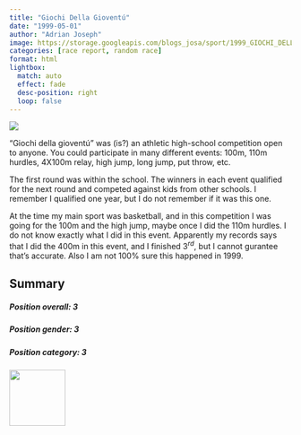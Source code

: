 ```yaml
---
title: "Giochi Della Gioventú"
date: "1999-05-01"
author: "Adrian Joseph"
image: https://storage.googleapis.com/blogs_josa/sport/1999_GIOCHI_DELLA_GIOVENTU%CC%80/img/01.png
categories: [race report, random race]
format: html
lightbox:
  match: auto
  effect: fade
  desc-position: right
  loop: false
---
```


![](https://storage.googleapis.com/blogs_josa/sport/1999_GIOCHI_DELLA_GIOVENTU%CC%80/img/01.png)

"Giochi della gioventú" was (is?) an athletic high-school competition open to anyone. You could participate in many different events: 100m, 110m hurdles, 4X100m relay, high jump, long jump, put throw, etc. 

The first round was within the school. The winners in each event qualified for the next round and competed against kids from other schools. I remember I qualified one year, but I do not remember if it was this one.

At the time my main sport was basketball, and in this competition I was going for the 100m and the high jump, maybe once I did the 110m hurdles. I do not know exactly what I did in this event. Apparently my records says that I did the 400m in this event, and I finished 3$^{rd}$, but I cannot gurantee that's accurate. Also I am not 100% sure this happened in 1999.


## Summary

```{=html}
<div class="row g-4">

  <div class="col-md-4">
    <div class="card h-100 bg-info text-white">
      <div class="card-body">
        <h5 class="card-title"><b>Position overall: 3</b></h5>
        <p class="card-text"></p>
      </div>
    </div>
  </div>

  <div class="col-md-4">
    <div class="card h-100 bg-primary text-white">
      <div class="card-body">
        <h5 class="card-title"><b>Position gender: 3</b></h5>
        <p class="card-text"></p>
      </div>
    </div>
  </div>

  <div class="col-md-4">
    <div class="card h-100 bg-success text-white">
      <div class="card-body">
        <h5 class="card-title"><b>Position category: 3</b></h5>
        <p class="card-text"></p>
      </div>
    </div>
  </div>

</div>

```





::: {layout-ncol=4}
![](https://storage.googleapis.com/blogs_josa/sport/1999_GIOCHI_DELLA_GIOVENTU%CC%80/img/01.png){ width="100" group="hi" }


:::

